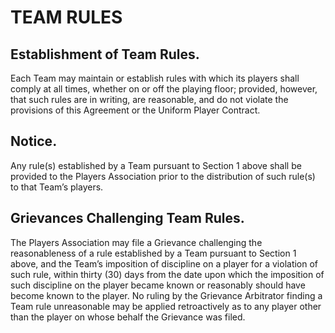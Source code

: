 # TEAM RULES

## Establishment of Team Rules.

Each Team may maintain or establish rules with which its players shall comply at all times, whether on or off the playing floor; provided, however, that such rules are in writing, are reasonable, and do not violate the provisions of this Agreement or the Uniform Player Contract.

## Notice.

Any rule(s) established by a Team pursuant to Section 1 above shall be provided to the Players Association prior to the distribution of such rule(s) to that Team's players.

## Grievances Challenging Team Rules.

The Players Association may file a Grievance challenging the reasonableness of a rule established by a Team pursuant to Section 1 above, and the Team's imposition of discipline on a player for a violation of such rule, within thirty (30) days from the date upon which the imposition of such discipline on the player became known or reasonably should have become known to the player. No ruling by the Grievance Arbitrator finding a Team rule unreasonable may be applied retroactively as to any player other than the player on whose behalf the Grievance was filed.